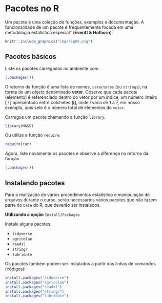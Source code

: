 # Pacotes no R 

Um pacote é uma coleção de funções, exemplos e documentação. A funcionalidade de um pacote é frequentemente focada em uma metodologia estatística especial" (**Everitt & Hothorn**).

```r
knitr::include_graphics("img/Fig08.png")
```

## Pacotes básicos

Liste os pacotes carregados no ambiente com:

```r
(.packages())
```

O retorno da função é uma lista de nomes, `caracteres` (ou `strings`), na forma de um *objeto* denominado **vetor**. Observe que cada pacote (elemento) é referenciado dentro do vetor por um índice, um número inteiro $[\;i\;]$ apresentado entre colchetes **[i]**, onde $i$ varia de $1$ a $7$, em nosso exemplo, pois sete é o número total de elementos do `vetor`.

Carregue um pacote chamando a função `library`.

```r
library(MASS)
```

Ou utilize a função `require`.

```r
require(car)
```

Agora, liste novamente os pacotes e observe a diferença no retorno da função.

```r
(.packages())
```

## Instalando pacotes

Para a realização de vários procedimentos estatístico e manipulação de arquivos durante o curso, serão necessários vários pacotes que não fazem parte do `base` do R, que deverão ser instalados.

**Utilizando a opção** `Install/Packages`

Instale alguns pacotes:  
 
 * `tidyverse`   
 * `agricolae`  
 * `readxl`
 * `stringr`
 * `lubridate`

Os pacotes também podem ser instalados a partir das linhas de comandos (códigos):

```r
install.packages("tidyverse")
install.packages("agricolae")
install.packages("readxl")
install.packages("stringr")
install.packages("lubridate")
```



